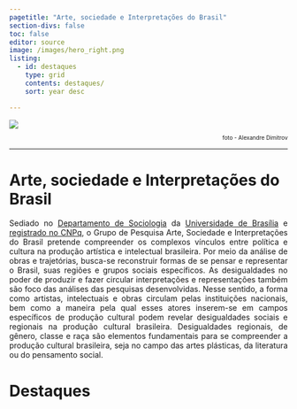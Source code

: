 ```yaml
---
pagetitle: "Arte, sociedade e Interpretações do Brasil"
section-divs: false
toc: false
editor: source
image: /images/hero_right.png
listing:
  - id: destaques
    type: grid
    contents: destaques/
    sort: year desc

---
```

![](/images/chapeus_01.jpg)
<p align="right" style="font-size: 10px"> foto - Alexandre Dimitrov</p> 
---

# Arte, sociedade e Interpretações do Brasil
  
   <P align="justify"> Sediado no [Departamento de Sociologia](https://www.ppgsol.unb.br) da [Universidade de Brasília](https://www.unb.br) e [registrado no CNPq](http://www.dgp.cnpq.br/dgp/espelhogrupo/2275915884658604), o Grupo de Pesquisa Arte, Sociedade e Interpretações do Brasil pretende compreender os complexos vínculos entre política e cultura na produção artística e intelectual brasileira. Por meio da análise de obras e trajetórias, busca-se reconstruir formas de se pensar e representar o Brasil, suas regiões e grupos sociais específicos. As desigualdades no poder de produzir e fazer circular interpretações e representações também são foco das análises das pesquisas desenvolvidas. Nesse sentido, a forma como artistas, intelectuais e obras circulam pelas instituições nacionais, bem como a maneira pela qual esses atores inserem-se em campos específicos de produção cultural podem revelar desigualdades sociais e regionais na produção cultural brasileira. Desigualdades regionais, de gênero, classe e raça são elementos fundamentais para se compreender a produção cultural brasileira, seja no campo das artes plásticas, da literatura ou do pensamento social.</p>

# Destaques

::: {#destaques .line-page}
:::

<!-- Google tag (gtag.js) -->
<script async src="https://www.googletagmanager.com/gtag/js?id=G-GB2MGT95N0"></script>
<script>
  window.dataLayer = window.dataLayer || [];
  function gtag(){dataLayer.push(arguments);}
  gtag('js', new Date());

  gtag('config', 'G-GB2MGT95N0');
</script>


  


